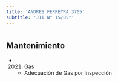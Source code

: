 ```yaml
---
title: 'ANDRES FERREYRA 3705'
subtitle: 'JII N° 15/05°'
---
```


#


## Mantenimiento

*  (2021) Gas 
    + Adecuación de Gas por Inspección



